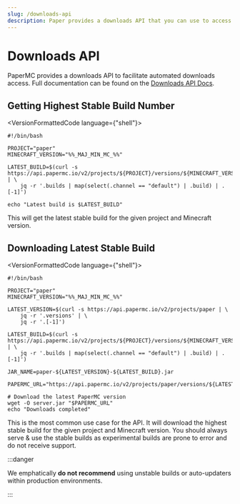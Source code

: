 ```yaml
---
slug: /downloads-api
description: Paper provides a downloads API that you can use to access builds.
---
```


# Downloads API

PaperMC provides a downloads API to facilitate automated downloads access. Full documentation can be
found on the [Downloads API Docs](https://api.papermc.io/docs).

## Getting Highest Stable Build Number

<VersionFormattedCode language={"shell"}>
```
#!/bin/bash

PROJECT="paper"
MINECRAFT_VERSION="%%_MAJ_MIN_MC_%%"

LATEST_BUILD=$(curl -s https://api.papermc.io/v2/projects/${PROJECT}/versions/${MINECRAFT_VERSION}/builds | \
    jq -r '.builds | map(select(.channel == "default") | .build) | .[-1]')

echo "Latest build is $LATEST_BUILD"
```
</VersionFormattedCode>

This will get the latest stable build for the given project and Minecraft version.

## Downloading Latest Stable Build

<VersionFormattedCode language={"shell"}>
```
#!/bin/bash

PROJECT="paper"
MINECRAFT_VERSION="%%_MAJ_MIN_MC_%%"

LATEST_VERSION=$(curl -s https://api.papermc.io/v2/projects/paper | \
    jq -r '.versions' | \
    jq -r '.[-1]')

LATEST_BUILD=$(curl -s https://api.papermc.io/v2/projects/${PROJECT}/versions/${MINECRAFT_VERSION}/builds | \
    jq -r '.builds | map(select(.channel == "default") | .build) | .[-1]')

JAR_NAME=paper-${LATEST_VERSION}-${LATEST_BUILD}.jar

PAPERMC_URL="https://api.papermc.io/v2/projects/paper/versions/${LATEST_VERSION}/builds/${LATEST_BUILD}/downloads/${JAR_NAME}"

# Download the latest PaperMC version
wget -O server.jar "$PAPERMC_URL"
echo "Downloads completed"
```
</VersionFormattedCode>

This is the most common use case for the API. It will download the highest stable build for the given project and
Minecraft version. You should always serve & use the stable builds as experimental builds are prone to error and
do not receive support.

:::danger

We emphatically **do not recommend** using unstable builds or auto-updaters within production environments.

:::
